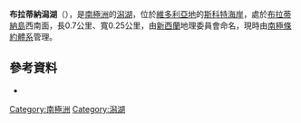 '''布拉蒂納潟湖'''（{{lang-en|Bratina Lagoon}}），是[[南極洲|南極洲]]的[[潟湖|潟湖]]，位於[[維多利亞地|維多利亞地]]的[[斯科特海岸|斯科特海岸]]，處於[[布拉蒂納島|布拉蒂納島]]西南面，長0.7公里、寬0.25公里，由[[新西蘭|新西蘭]]地理委員會命名，現時由[[南極條約體系|南極條約體系]]管理。

==參考資料==
* {{usgs-gazetteer|id=17449}}

{{coord|78|1|S|165|30|E|source:GNIS|display=title}}

{{DEFAULTSORT:Bratina Lagoon}}
[[Category:南極洲|Category:南極洲]]
[[Category:潟湖|Category:潟湖]]


{{ScottCoast-geo-stub}}